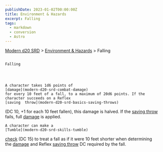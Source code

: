 ```yaml
---
publishDate: 2023-01-02T00:00:00Z
title: Environment & Hazards
excerpt: Falling
tags:
  - markdown
  - conversion
  - Astro
---
```


[Modern d20 SRD](/#modernD20) > [Environment & Hazards](modern-d20-srd-environment-hazards-index) > Falling

##

    Falling




    A character takes 1d6 points of
    [damage](modern-d20-srd-combat-damage)
    for every 10 feet of a fall, to a maximum of 20d6 points. If the character succeeds on a Reflex
    [saving  throw](modern-d20-srd-basics-saving-throws)
(DC 10, +1 for each 10 feet fallen), this damage is halved. If the
[saving throw](modern-d20-srd-basics-saving-throws)
fails, full
[damage](modern-d20-srd-combat-damage)
is applied.

    A character can make a
    [Tumble](modern-d20-srd-skills-tumble)

[check](modern-d20-srd-skills-skill-basics-php#skill-check-index)
(DC 15) to treat a fall as if it were 10 feet shorter when determining the
[damage](modern-d20-srd-combat-damage)
and Reflex
[saving throw](modern-d20-srd-basics-saving-throws)
DC required by the fall.
